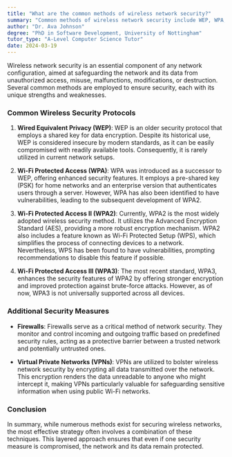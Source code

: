 ```yaml
---
title: "What are the common methods of wireless network security?"
summary: "Common methods of wireless network security include WEP, WPA, WPA2, WPA3, and the use of firewalls and VPNs."
author: "Dr. Ava Johnson"
degree: "PhD in Software Development, University of Nottingham"
tutor_type: "A-Level Computer Science Tutor"
date: 2024-03-19
---
```


Wireless network security is an essential component of any network configuration, aimed at safeguarding the network and its data from unauthorized access, misuse, malfunctions, modifications, or destruction. Several common methods are employed to ensure security, each with its unique strengths and weaknesses.

### Common Wireless Security Protocols

1. **Wired Equivalent Privacy (WEP)**:
   WEP is an older security protocol that employs a shared key for data encryption. Despite its historical use, WEP is considered insecure by modern standards, as it can be easily compromised with readily available tools. Consequently, it is rarely utilized in current network setups.

2. **Wi-Fi Protected Access (WPA)**:
   WPA was introduced as a successor to WEP, offering enhanced security features. It employs a pre-shared key (PSK) for home networks and an enterprise version that authenticates users through a server. However, WPA has also been identified to have vulnerabilities, leading to the subsequent development of WPA2.

3. **Wi-Fi Protected Access II (WPA2)**:
   Currently, WPA2 is the most widely adopted wireless security method. It utilizes the Advanced Encryption Standard (AES), providing a more robust encryption mechanism. WPA2 also includes a feature known as Wi-Fi Protected Setup (WPS), which simplifies the process of connecting devices to a network. Nevertheless, WPS has been found to have vulnerabilities, prompting recommendations to disable this feature if possible.

4. **Wi-Fi Protected Access III (WPA3)**:
   The most recent standard, WPA3, enhances the security features of WPA2 by offering stronger encryption and improved protection against brute-force attacks. However, as of now, WPA3 is not universally supported across all devices.

### Additional Security Measures

- **Firewalls**:
  Firewalls serve as a critical method of network security. They monitor and control incoming and outgoing traffic based on predefined security rules, acting as a protective barrier between a trusted network and potentially untrusted ones.

- **Virtual Private Networks (VPNs)**:
  VPNs are utilized to bolster wireless network security by encrypting all data transmitted over the network. This encryption renders the data unreadable to anyone who might intercept it, making VPNs particularly valuable for safeguarding sensitive information when using public Wi-Fi networks.

### Conclusion

In summary, while numerous methods exist for securing wireless networks, the most effective strategy often involves a combination of these techniques. This layered approach ensures that even if one security measure is compromised, the network and its data remain protected.
    